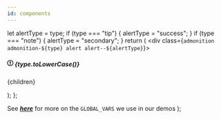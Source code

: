 ```yaml
---
id: components
---
```


  let alertType = type;
  if (type === "tip") {
    alertType = "success";
  }
  if (type === "note") {
    alertType = "secondary";
  }
  return (
    <div class={`admonition admonition-${type} alert alert--${alertType}`}>
      <div class="admonition-heading">
        <h5>
          <span class="admonition-icon">
            <svg xmlns="http://www.w3.org/2000/svg" width="14" height="16" viewBox="0 0 14 16">
              <path fill-rule="evenodd" d="M7 2.3c3.14 0 5.7 2.56 5.7 5.7s-2.56 5.7-5.7 5.7A5.71 5.71 0 0 1 1.3 8c0-3.14 2.56-5.7 5.7-5.7zM7 1C3.14 1 0 4.14 0 8s3.14 7 7 7 7-3.14 7-7-3.14-7-7-7zm1 3H6v5h2V4zm0 6H6v2h2v-2z"></path>
            </svg>
          </span>
          {type.toLowerCase()}
        </h5>
      </div>
      <div class="admonition-content">
        <p>{children}</p>
      </div>
    </div>
  );
};

  <Banner type="note">
    See <a href="/demos"><b><i>here</i></b></a> for more on the <code>GLOBAL_VARS</code> we use in our demos
  </Banner>
);
